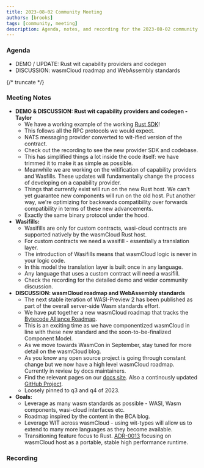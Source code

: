 ```yaml
---
title: 2023-08-02 Community Meeting
authors: [brooks]
tags: [community, meeting]
description: Agenda, notes, and recording for the 2023-08-02 community meeting
---
```



### Agenda

- DEMO / UPDATE: Rust wit capability providers and codegen
- DISCUSSION: wasmCloud roadmap and WebAssembly standards

{/* truncate */}

### Meeting Notes

- **DEMO & DISCUSSION: Rust wit capability providers and codegen - Taylor**
  - We have a working example of the working [Rust SDK](https://github.com/wasmCloud/wasmCloud/tree/main/crates/provider-sdk)!
  - This follows all the RPC protocols we would expect.
  - NATS messaging provider converted to wit-ified version of the contract.
  - Check out the recording to see the new provider SDK and codebase.
  - This has simplified things a lot inside the code itself: we have trimmed it to make it as simple as possible.
  - Meanwhile we are working on the witification of capability providers and Wasfills. These updates will fundamentally change the process of developing on a capability provider.
  - Things that currently exist will run on the new Rust host. We can't yet guarantee new components will run on the old host. Put another way, we're optimizing for backwards compatibility over forwards compatibility in terms of these new advancements.
  - Exactly the same binary protocol under the hood.
- **Wasifills:**
  - Wasifills are only for custom contracts, wasi-cloud contracts are supported natively by the wasmCloud Rust host.
  - For custom contracts we need a wasifill - essentially a translation layer.
  - The introduction of Wasifills means that wasmCloud logic is never in your logic code.
  - In this model the translation layer is built once in any language.
  - Any language that uses a custom contract will need a wasifill.
  - Check the recording for the detailed demo and wider community discussion.
- **DISCUSSION: wasmCloud roadmap and WebAssembly standards**
  - The next stable iteration of WASI-Preview 2 has been published as part of the overall server-side Wasm standards effort.
  - We have put together a new wasmCloud roadmap that tracks the [Bytecode Alliance Roadmap](https://bytecodealliance.org/articles/webassembly-the-updated-roadmap-for-developers).
  - This is an exciting time as we have componentized wasmCloud in line with these new standard and the soon-to-be-finalized Component Model.
  - As we move towards WasmCon in September, stay tuned for more detail on the wasmCloud blog.
  - As you know any open source project is going through constant change but we now have a high level wasmCloud roadmap. Currently in review by docs maintainers.
  - Find the relevant pages on our [docs site](https://wasmcloud.com/docs/roadmap). Also a continously updated [GitHub Project](https://github.com/orgs/wasmCloud/projects/7/views/3).
  - Loosely pinned to q3 and q4 of 2023.
- **Goals:**
  - Leverage as many wasm standards as possible - WASI, Wasm components, wasi-cloud interfaces etc.
  - Roadmap inspired by the content in the BCA blog.
  - Leverage WIT across wasmCloud - using wit-types will allow us to extend to many more languages as they become available.
  - Transitioning feature focus to Rust. [ADR-0013](https://github.com/wasmCloud/wasmCloud/blob/main/adr/0013-transition-feature-focus-to-rust.md) focusing on wasmCloud host as a portable, stable high performance runtime.

### Recording

<ReactPlayer url='https://www.youtube.com/watch?v=tsRTvwBrlpM' controls />
